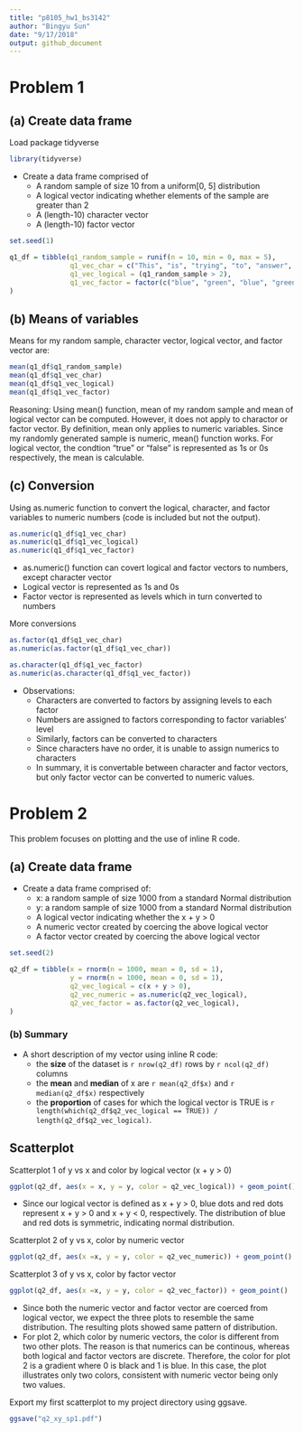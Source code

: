 ```yaml
---
title: "p8105_hw1_bs3142"
author: "Bingyu Sun"
date: "9/17/2018"
output: github_document
---
```


# Problem 1

## (a) Create data frame

Load package tidyverse
```r
library(tidyverse)
```

* Create a data frame comprised of
    * A random sample of size 10 from a uniform[0, 5] distribution
    * A logical vector indicating whether elements of the sample are greater than 2
    * A (length-10) character vector
    * A (length-10) factor vector
    
```r
set.seed(1)

q1_df = tibble(q1_random_sample = runif(n = 10, min = 0, max = 5),
               q1_vec_char = c("This", "is", "trying", "to", "answer", "question", "one", "of", "homework", "one"),
               q1_vec_logical = (q1_random_sample > 2),
               q1_vec_factor = factor(c("blue", "green", "blue", "green", "green", "blue", "blue", "green", "blue", "green"))
)
```

## (b) Means of variables

Means for my random sample, character vector, logical vector, and factor vector are: 

```r
mean(q1_df$q1_random_sample)
mean(q1_df$q1_vec_char)
mean(q1_df$q1_vec_logical)
mean(q1_df$q1_vec_factor)
```

Reasoning: 
Using mean() function, mean of my random sample and mean of logical vector can be computed. However, it does not apply to charactor or factor vector. By definition, mean only applies to numeric variables. Since my randomly generated sample is numeric, mean() function works. For logical vector, the condtion "true" or "false" is represented as 1s or 0s respectively, the mean is calculable. 


## (c) Conversion

Using as.numeric function to convert the logical, character, and factor variables to numeric numbers (code is included but not the output).

```r
as.numeric(q1_df$q1_vec_char)
as.numeric(q1_df$q1_vec_logical)
as.numeric(q1_df$q1_vec_factor)
```

* as.numeric() function can covert logical and factor vectors to numbers, except character vector
* Logical vector is represented as 1s and 0s
* Factor vector is represented as levels which in turn converted to numbers

More conversions

```r
as.factor(q1_df$q1_vec_char)
as.numeric(as.factor(q1_df$q1_vec_char))

as.character(q1_df$q1_vec_factor)
as.numeric(as.character(q1_df$q1_vec_factor))
```

* Observations:
    * Characters are converted to factors by assigning levels to each factor
    * Numbers are assigned to factors corresponding to factor variables' level
    * Similarly, factors can be converted to characters
    * Since characters have no order, it is unable to assign numerics to characters
    * In summary, it is convertable between character and factor vectors, but only factor vector can be converted to numeric values.


# Problem 2

This problem focuses on plotting and the use of inline R code.

## (a) Create data frame
* Create a data frame comprised of:
    * x: a random sample of size 1000 from a standard Normal distribution
    * y: a random sample of size 1000 from a standard Normal distribution
    * A logical vector indicating whether the x + y > 0
    * A numeric vector created by coercing the above logical vector
    * A factor vector created by coercing the above logical vector

```r
set.seed(2)

q2_df = tibble(x = rnorm(n = 1000, mean = 0, sd = 1),
               y = rnorm(n = 1000, mean = 0, sd = 1),
               q2_vec_logical = c(x + y > 0),
               q2_vec_numeric = as.numeric(q2_vec_logical),
               q2_vec_factor = as.factor(q2_vec_logical),
)
```

### (b) Summary

* A short description of my vector using inline R code: 
    * the **size** of the dataset is `r nrow(q2_df)` rows by `r ncol(q2_df)` columns
    * the **mean** and **median** of x are `r mean(q2_df$x)` and `r median(q2_df$x)` respectively
    * the **proportion** of cases for which the logical vector is TRUE is `r length(which(q2_df$q2_vec_logical == TRUE)) / length(q2_df$q2_vec_logical)`.


## Scatterplot

Scatterplot 1 of y vs x and color by logical vector (x + y > 0)

```r
ggplot(q2_df, aes(x = x, y = y, color = q2_vec_logical)) + geom_point()
```

* Since our logical vector is defined as x + y > 0, blue dots and red dots represent x + y > 0 and x + y < 0, respectively. The distribution of blue and red dots is symmetric, indicating normal distribution.

Scatterplot 2 of y vs x, color by numeric vector

```r
ggplot(q2_df, aes(x =x, y = y, color = q2_vec_numeric)) + geom_point()
```

Scatterplot 3 of y vs x, color by factor vector

```r
ggplot(q2_df, aes(x =x, y = y, color = q2_vec_factor)) + geom_point()
```

* Since both the numeric vector and factor vector are coerced from logical vector, we expect the three plots to resemble the same distribution. The resulting plots showed same pattern of distribution.
* For plot 2, which color by numeric vectors, the color is different from two other plots. The reason is that numerics can be continous, whereas both logical and factor vectors are discrete. Therefore, the color for plot 2 is a gradient where 0 is black and 1 is blue. In this case, the plot illustrates only two colors, consistent with numeric vector being only two values.

Export my first scatterplot to my project directory using ggsave.

```r
ggsave("q2_xy_sp1.pdf")
```

